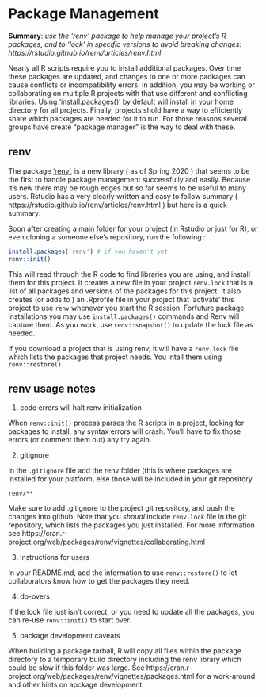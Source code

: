 # Package Management

**Summary**: *use the 'renv' package to help manage your project's R packages, and to 'lock' in specific versions to avoid breaking changes:  https://rstudio.github.io/renv/articles/renv.html*

Nearly all R scripts require you to install additional packages.   Over time these packages are updated, and changes to one or more packages can cause conflicts or incompatibility errors.  In addition, you may be working or collaborating on multiple R projects with that use different and conflicting libraries.    Using 'install.packages()' by default will install in your home directory for all projects.   Finally, projects shold have a way to efficiently share which packages are needed for it to run.   For those reasons several groups have create "package manager" is the way to deal with these.     

## renv

 The package ['renv'](https://cran.r-project.org/web/packages/renv/index.html), is a new library ( as of Spring 2020 ) that seems to be the first to handle package management successfully and easily.   Because it's new there may be rough edges but so far seems to be useful to many users.   Rstudio has a very clearly written and easy to follow summary ( https://rstudio.github.io/renv/articles/renv.html )  but here is a quick summary: 

Soon after creating a main folder for your project (in Rstudio or just for R), or even cloning a someone else's repository, run the following : 

```r
install.packages('renv') # if you haven't yet
renv::init()
```

This will read through the R code to find libraries you are using, and install them for this project.  It creates a new file in your project `renv.lock` that is a list of all packages and versions of the packages for this project.   It also creates (or adds to ) an .Rprofile file in your project that  'activate' this project to use `renv` whenever you start the R session.   Forfuture package installations you may use `install.packages()` commands and Renv will capture them.  As you work, use `renv::snapshot()` to update the lock file as needed.  

If you download a project that is using renv, it will have a `renv.lock` file which lists the packages that project needs.   You intall them using `renv::restore()`

## renv usage notes

1) code errors will halt renv initialization

When `renv::init()` process parses the R scripts in a project, looking for packages to install, any syntax errors will crash.   You'll have to fix those errors (or comment them out) any try again. 

2) gitignore 

In the `.gitignore` file add the renv folder (this is where packages are installed for your platform, else those will be included in your git repository

```
renv/**
```

Make sure to add .gitignore to the project git repository, and push the changes into github.  Note that you _shoudl_ include `renv.lock` file in the git repository, which lists the packages you just installed. For more information see https://cran.r-project.org/web/packages/renv/vignettes/collaborating.html


3) instructions for users

In your README.md, add the information to use `renv::restore()` to let collaborators know how to get the packages they need. 

4) do-overs

If the lock file just isn't correct, or you need to update all the packages, you can re-use `renv::init()` to start over. 

5) package development caveats

When building a package tarball, R will copy all files within the package directory to a temporary build directory including the renv library which could be slow if this folder was large.  See https://cran.r-project.org/web/packages/renv/vignettes/packages.html for a work-around and other hints on apckage development.  